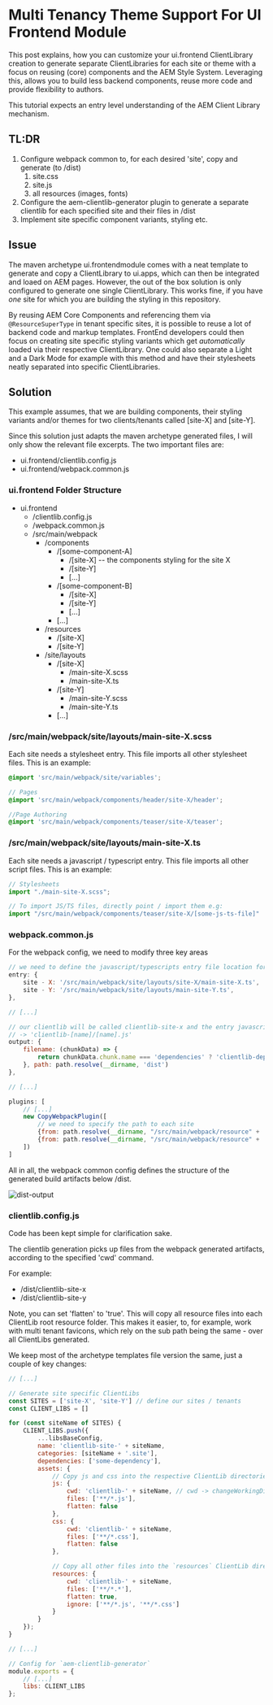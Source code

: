 # Multi Tenancy Theme Support For UI Frontend Module

This post explains, how you can customize your ui.frontend ClientLibrary creation to generate separate ClientLibraries
for each site or theme with a focus on reusing (core) components and the AEM Style System. Leveraging this, allows you
to build less backend components, reuse more code and provide flexibility to authors.

This tutorial expects an entry level understanding of the AEM Client Library mechanism.

## TL:DR

1. Configure webpack common to, for each desired 'site', copy and generate (to /dist)
    1. site.css
    2. site.js
    3. all resources (images, fonts)
2. Configure the aem-clientlib-generator plugin to generate a separate clientlib for each specified site and their files
   in /dist
3. Implement site specific component variants, styling etc.

## Issue

The maven archetype ui.frontendmodule comes with a neat template to generate and copy a ClientLibrary to ui.apps, which
can then be integrated and loaed on AEM pages. However, the out of the box solution is only configured to generate one
single ClientLibrary. This works fine, if you have *one* site for which you are building the styling in this repository.

By reusing AEM Core Components and referencing them via `@ResourceSuperType` in tenant specific sites, it is possible to
reuse a lot of backend code and markup templates. FrontEnd developers could then focus on creating site specific styling
variants which get *automatically* loaded via their respective ClientLibrary. One could also separate a Light and a Dark
Mode for example with this method and have their stylesheets neatly separated into specific ClientLibraries.

## Solution

This example assumes, that we are building components, their styling variants and/or themes for two clients/tenants
called [site-X] and [site-Y].

Since this solution just adapts the maven archetype generated files, I will only show the relevant file excerpts. The
two important files are:

- ui.frontend/clientlib.config.js
- ui.frontend/webpack.common.js

### ui.frontend Folder Structure

- ui.frontend
    - /clientlib.config.js
    - /webpack.common.js
    - /src/main/webpack
        - /components
            - /[some-component-A]
                - /[site-X] -- the components styling for the site X
                - /[site-Y]
                - [...]
            - /[some-component-B]
                - /[site-X]
                - /[site-Y]
                - [...]
            - [...]
        - /resources
            - /[site-X]
            - /[site-Y]
        - /site/layouts
            - /[site-X]
                - /main-site-X.scss
                - /main-site-X.ts
            - /[site-Y]
                - /main-site-Y.scss
                - /main-site-Y.ts
            - [...]

### /src/main/webpack/site/layouts/main-site-X.scss

Each site needs a stylesheet entry. This file imports all other stylesheet files. This is an example:

```scss
@import 'src/main/webpack/site/variables';

// Pages
@import 'src/main/webpack/components/header/site-X/header';

//Page Authoring
@import 'src/main/webpack/components/teaser/site-X/teaser';

```

### /src/main/webpack/site/layouts/main-site-X.ts

Each site needs a javascript / typescript entry. This file imports all other script files. This is an example:

```typescript
// Stylesheets
import "./main-site-X.scss";

// To import JS/TS files, directly point / import them e.g:
import "/src/main/webpack/components/teaser/site-X/[some-js-ts-file]"

```

### webpack.common.js

For the webpack config, we need to modify three key areas

```javascript
// we need to define the javascript/typescripts entry file location for each clientlib and their site.
entry: {
    site - X: '/src/main/webpack/site/layouts/site-X/main-site-X.ts',
    site - Y: '/src/main/webpack/site/layouts/main-site-Y.ts',
},

// [...]

// our clientlib will be called clientlib-site-x and the entry javascript file should be called site-x.js
// -> 'clientlib-[name]/[name].js'
output: {
    filename: (chunkData) => {
        return chunkData.chunk.name === 'dependencies' ? 'clientlib-dependencies/[name].js' : 'clientlib-[name]/[name].js';
    }, path: path.resolve(__dirname, 'dist')
},

// [...]

plugins: [
    // [...]
    new CopyWebpackPlugin([
        // we need to specify the path to each site
        {from: path.resolve(__dirname, "/src/main/webpack/resource" + '/site-X'), to: './clientlib-site-X'},
        {from: path.resolve(__dirname, "/src/main/webpack/resource" + '/site-Y'), to: './clientlib-site-Y'}
    ])
]
```

All in all, the webpack common config defines the structure of the generated build artifacts below /dist.

![dist-output](/images/aem/multi-tenancy-uifrontend/dist-output.png)

### clientlib.config.js

Code has been kept simple for clarification sake.

The clientlib generation picks up files from the webpack generated artifacts, according to the specified 'cwd' command.

For example:

- /dist/clientlib-site-x
- /dist/clientlib-site-y

<div class="alert alert--info" role="alert">
    Note, you can set 'flatten' to 'true'. This will copy all resource files into each ClientLib root resource folder. This makes it easier, to, for example, work with multi tenant favicons, which rely on the sub path being the same - over all ClientLibs generated.
</div>

We keep most of the archetype templates file version the same, just a couple of key changes:

```javascript
// [...]

// Generate site specific ClientLibs
const SITES = ['site-X', 'site-Y'] // define our sites / tenants
const CLIENT_LIBS = []

for (const siteName of SITES) {
    CLIENT_LIBS.push({
        ...libsBaseConfig,
        name: 'clientlib-site-' + siteName,
        categories: [siteName + '.site'],
        dependencies: ['some-dependency'],
        assets: {
            // Copy js and css into the respective ClientLib directories
            js: {
                cwd: 'clientlib-' + siteName, // cwd -> changeWorkingDirectory
                files: ['**/*.js'],
                flatten: false
            },
            css: {
                cwd: 'clientlib-' + siteName,
                files: ['**/*.css'],
                flatten: false
            },

            // Copy all other files into the `resources` ClientLib directory
            resources: {
                cwd: 'clientlib-' + siteName,
                files: ['**/*.*'],
                flatten: true,
                ignore: ['**/*.js', '**/*.css']
            }
        }
    });
}

// [...]

// Config for `aem-clientlib-generator`
module.exports = {
    // [...]
    libs: CLIENT_LIBS
};
```
